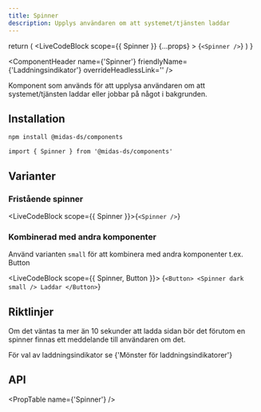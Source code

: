 ```yaml
---
title: Spinner
description: Upplys användaren om att systemet/tjänsten laddar
---
```



  return (
    <LiveCodeBlock
      scope={{ Spinner }}
      {...props}
    >
      {`<Spinner />`}
    </LiveCodeBlock>
  )
}

<ComponentHeader
  name={'Spinner'}
  friendlyName={'Laddningsindikator'}
  overrideHeadlessLink=''
/>

Komponent som används för att upplysa användaren om att systemet/tjänsten laddar eller jobbar på något i bakgrunden.

<Example hideCode />

## Installation

```bash npm2yarn
npm install @midas-ds/components
```

```tsx
import { Spinner } from '@midas-ds/components'
```

<Example hideExample />

## Varianter

### Fristående spinner

<LiveCodeBlock scope={{ Spinner }}>{`<Spinner />`}</LiveCodeBlock>

### Kombinerad med andra komponenter

Använd varianten `small` för att kombinera med andra komponenter t.ex. Button

<LiveCodeBlock scope={{ Spinner, Button }}>
  {`<Button>
  <Spinner
    dark
    small
  />
  Laddar
</Button>`}
</LiveCodeBlock>

## Riktlinjer

Om det väntas ta mer än 10 sekunder att ladda sidan bör det förutom en spinner finnas ett meddelande till användaren om det.

För val av laddningsindikator se <Link href="/design-patterns/page-loading" >{'Mönster för laddningsindikatorer'}</Link>

## API

<PropTable name={'Spinner'} />
